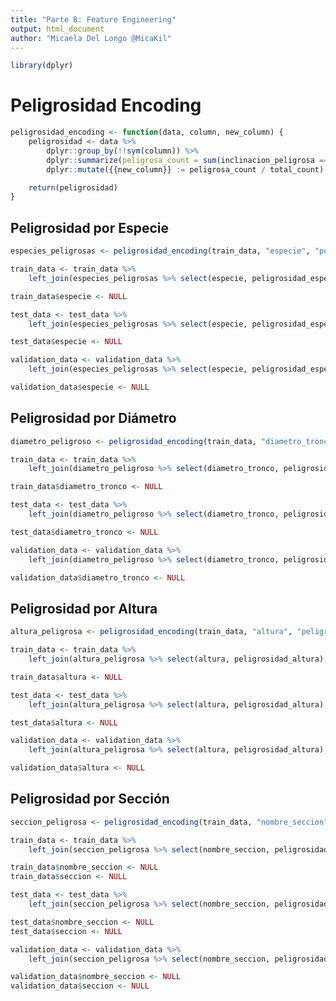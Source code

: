 ```yaml
---
title: "Parte B: Feature Engineering"
output: html_document
author: "Micaela Del Longo @MicaKil"
---
```


```r
library(dplyr)
```

# Peligrosidad Encoding

```r
peligrosidad_encoding <- function(data, column, new_column) {
    peligrosidad <- data %>%
        dplyr::group_by(!!sym(column)) %>%
        dplyr::summarize(peligrosa_count = sum(inclinacion_peligrosa == 1), total_count = n()) %>%
        dplyr::mutate({{new_column}} := peligrosa_count / total_count)

    return(peligrosidad)
}
```

## Peligrosidad por Especie

```r
especies_peligrosas <- peligrosidad_encoding(train_data, "especie", "peligrosidad_especie")

train_data <- train_data %>%
    left_join(especies_peligrosas %>% select(especie, peligrosidad_especie), by = "especie")

train_data$especie <- NULL
```

```r
test_data <- test_data %>%
	left_join(especies_peligrosas %>% select(especie, peligrosidad_especie), by = "especie")

test_data$especie <- NULL
```

```r
validation_data <- validation_data %>%
	left_join(especies_peligrosas %>% select(especie, peligrosidad_especie), by = "especie")

validation_data$especie <- NULL
```

## Peligrosidad por Diámetro

```r
diametro_peligroso <- peligrosidad_encoding(train_data, "diametro_tronco", "peligrosidad_diametro")

train_data <- train_data %>%
    left_join(diametro_peligroso %>% select(diametro_tronco, peligrosidad_diametro), by = "diametro_tronco")

train_data$diametro_tronco <- NULL
```

```r
test_data <- test_data %>%
	left_join(diametro_peligroso %>% select(diametro_tronco, peligrosidad_diametro), by = "diametro_tronco")

test_data$diametro_tronco <- NULL
```

```r
validation_data <- validation_data %>%
	left_join(diametro_peligroso %>% select(diametro_tronco, peligrosidad_diametro), by = "diametro_tronco")

validation_data$diametro_tronco <- NULL
```

## Peligrosidad por Altura

```r
altura_peligrosa <- peligrosidad_encoding(train_data, "altura", "peligrosidad_altura")

train_data <- train_data %>%
	left_join(altura_peligrosa %>% select(altura, peligrosidad_altura), by = "altura")

train_data$altura <- NULL
```

```r
test_data <- test_data %>%
	left_join(altura_peligrosa %>% select(altura, peligrosidad_altura), by = "altura")

test_data$altura <- NULL
```

```r
validation_data <- validation_data %>%
	left_join(altura_peligrosa %>% select(altura, peligrosidad_altura), by = "altura")

validation_data$altura <- NULL
```

## Peligrosidad por Sección

```r
seccion_peligrosa <- peligrosidad_encoding(train_data, "nombre_seccion", "peligrosidad_seccion")

train_data <- train_data %>%
	left_join(seccion_peligrosa %>% select(nombre_seccion, peligrosidad_seccion), by = "nombre_seccion")

train_data$nombre_seccion <- NULL
train_data$seccion <- NULL
```

```r
test_data <- test_data %>%
	left_join(seccion_peligrosa %>% select(nombre_seccion, peligrosidad_seccion), by = "nombre_seccion")

test_data$nombre_seccion <- NULL
test_data$seccion <- NULL
```

```r
validation_data <- validation_data %>%
	left_join(seccion_peligrosa %>% select(nombre_seccion, peligrosidad_seccion), by = "nombre_seccion")

validation_data$nombre_seccion <- NULL
validation_data$seccion <- NULL
```